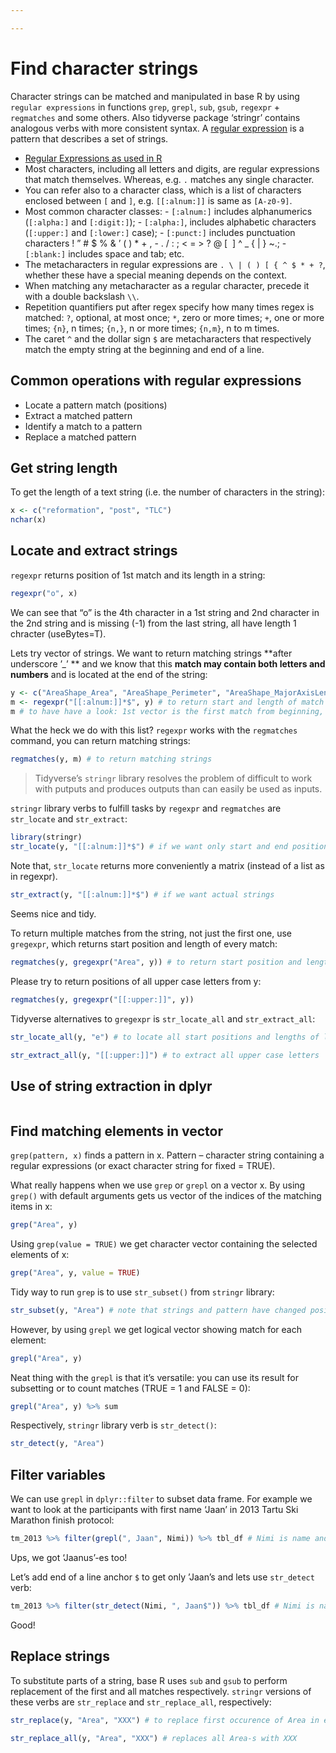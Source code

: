 ```yaml
---

---
```


# Find character strings 

Character strings can be matched and manipulated in base R by using `regular expressions` in functions `grep`, `grepl`, `sub`, `gsub`, `regexpr` + `regmatches` and some others. 
Also tidyverse package 'stringr' contains analogous verbs with more consistent syntax.
A [regular expression](https://stat.ethz.ch/R-manual/R-devel/library/base/html/regex.html) is a pattern that describes a set of strings.

<!-- + The fundamental building blocks are the regular expressions that match a single character.  -->
+ [Regular Expressions as used in R](https://stat.ethz.ch/R-manual/R-devel/library/base/html/regex.html)
+ Most characters, including all letters and digits, are regular expressions that match themselves. Whereas, e.g. `.` matches any single character.
+ You can refer also to a character class, which is a list of characters enclosed between `[` and `]`, e.g. `[[:alnum:]]` is same as `[A-z0-9]`.
+ Most common character classes:
      - `[:alnum:]` includes alphanumerics (`[:alpha:]` and `[:digit:]`); 
      - `[:alpha:]`, includes alphabetic characters (`[:upper:]` and `[:lower:]` case);
      - `[:punct:]` includes punctuation characters ! " # $ % & ' ( ) * + , - . / : ; < = > ? @ [ \ ] ^ _ ` ` { | } ~.; 
      - `[:blank:]` includes space and tab; etc. 
+ The metacharacters in regular expressions are `. \ | ( ) [ { ^ $ * + ?`, whether these have a special meaning depends on the context. 
+ When matching any metacharacter as a regular character, precede it with a double backslash `\\`.
+ Repetition quantifiers put after regex specify how many times regex is matched: `?`, optional, at most once; `*`, zero or more times; `+`, one or more times; `{n}`, n times; `{n,}`, n or more times; `{n,m}`, n to m times. 
+ The caret `^` and the dollar sign `$` are metacharacters that respectively match the empty string at the beginning and end of a line.

## Common operations with regular expressions

+ Locate a pattern match (positions)
+ Extract a matched pattern
+ Identify a match to a pattern
+ Replace a matched pattern

## Get string length
To get the length of a text string (i.e. the number of characters in the string):
```r
x <- c("reformation", "post", "TLC")
nchar(x)
```

## Locate and extract strings
`regexpr` returns position of 1st match and its length in a string:
```r
regexpr("o", x)
```
We can see that "o" is the 4th character in a 1st string and 2nd character in the 2nd string and is missing (-1) from the last string, all have length 1 chracter (useBytes=T).

Lets try vector of strings. We want to return matching strings **after underscore '_' ** and we know that this **match may contain both letters and numbers** and is located at the end of the string:
```r
y <- c("AreaShape_Area", "AreaShape_Perimeter", "AreaShape_MajorAxisLength", "Intensity_MADIntensity")
m <- regexpr("[[:alnum:]]*$", y) # to return start and length of match
m # to have have a look: 1st vector is the first match from beginning, 2nd the lenght of match 
```

What the heck we do with this list?
`regexpr` works with the `regmatches` command, you can return matching strings:
```r
regmatches(y, m) # to return matching strings
```

> Tidyverse's `stringr` library resolves the problem of difficult to work with putputs and produces outputs than can easily be used as inputs.

`stringr` library verbs to fulfill tasks by `regexpr` and `regmatches` are `str_locate` and `str_extract`:
```r
library(stringr)
str_locate(y, "[[:alnum:]]*$") # if we want only start and end positions
```
Note that, `str_locate` returns more conveniently a matrix (instead of a list as in regexpr).

```r
str_extract(y, "[[:alnum:]]*$") # if we want actual strings
```
Seems nice and tidy.

To return multiple matches from the string, not just the first one, use `gregexpr`, which returns start position and length of every match:
```r
regmatches(y, gregexpr("Area", y)) # to return start position and length of every match
```

Please try to return positions of all upper case letters from y:
```r
regmatches(y, gregexpr("[[:upper:]]", y))
```

Tidyverse alternatives to `gregexpr` is `str_locate_all` and `str_extract_all`:
```r
str_locate_all(y, "e") # to locate all start positions and lengths of letter "e"
```

```r
str_extract_all(y, "[[:upper:]]") # to extract all upper case letters
```

## Use of string extraction in dplyr

```r

```


## Find matching elements in vector
`grep(pattern, x)` finds a pattern in x. Pattern -- character string containing a regular expressions (or exact character string for fixed = TRUE).

What really happens when we use `grep` or `grepl` on a vector x.
By using `grep()` with default arguments gets us vector of the indices of the matching items in x:
```r
grep("Area", y)
```

Using `grep(value = TRUE)` we get character vector containing the selected elements of x:
```r
grep("Area", y, value = TRUE)
```

Tidy way to run `grep` is to use `str_subset()` from `stringr` library:
```r
str_subset(y, "Area") # note that strings and pattern have changed positions
```

However, by using `grepl` we get logical vector showing match for each element:
```r
grepl("Area", y)
```

Neat thing with the `grepl` is that it's versatile: you can use its result for subsetting or to count matches (TRUE = 1 and FALSE = 0):
```r
grepl("Area", y) %>% sum
```

Respectively, `stringr` library verb is `str_detect()`:
```r
str_detect(y, "Area")
```

## Filter variables
We can use `grepl` in `dplyr::filter` to subset data frame. For example we want to look at the participants with first name 'Jaan' in 2013 Tartu Ski Marathon finish protocol:
```r
tm_2013 %>% filter(grepl(", Jaan", Nimi)) %>% tbl_df # Nimi is name and is given as 'lastname, firstname'.
```
Ups, we got 'Jaanus'-es too!

Let's add end of a line anchor `$` to get only 'Jaan's and lets use `str_detect` verb:
```r
tm_2013 %>% filter(str_detect(Nimi, ", Jaan$")) %>% tbl_df # Nimi is name and is given as 'lastname, firstname'. We use tbl_df to print only head of the table.
```
Good!

## Replace strings
To substitute parts of a string, base R uses `sub` and `gsub` to perform replacement of the first and all matches respectively. `stringr` versions of these verbs are `str_replace` and `str_replace_all`, respectively:
```r
str_replace(y, "Area", "XXX") # to replace first occurence of Area in each string with XXX
```

```r
str_replace_all(y, "Area", "XXX") # replaces all Area-s with XXX
```
